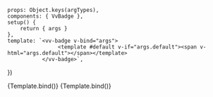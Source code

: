 
<Meta
	title="Components/Badge"
	component={VvBadge}
	args={defaultArgs}
	argTypes={argTypes}
/>

	props: Object.keys(argTypes),
	components: { VvBadge },
	setup() {
		return { args }
	},
	template: `<vv-badge v-bind="args">
			   		<template #default v-if="args.default"><span v-html="args.default"></span></template>	
			   </vv-badge>`,
})

<Canvas>
	<Story name="Default" args={{ value: '14' }} play={defaultTest}>
		{Template.bind()}
	</Story>
</Canvas>

<Canvas>
	<Story
		name="Dot"
		args={{ value: '' }}
		argTypes={{
			default: {
				control: {
					disable: true,
				},
			},
			value: {
				control: {
					disable: true,
				},
			},
		}}
		play={defaultTest}
	>
		{Template.bind()}
	</Story>
</Canvas>
